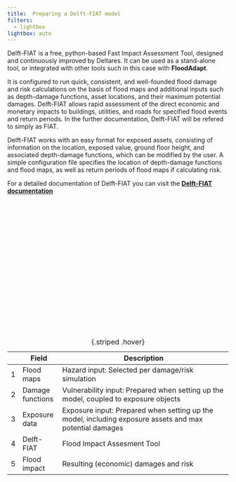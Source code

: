 ```yaml
---
title:	Preparing a Delft-FIAT model
filters:
  - lightbox
lightbox: auto
---
```


Delft-FIAT is a free, python-based Fast Impact Assessment Tool, designed and continuously improved by Deltares. It can be used as a stand-alone tool, or integrated with other tools such in this case with **FloodAdapt**.  

It is configured to run quick, consistent, and well-founded flood damage and risk calculations on the basis of flood maps and additional inputs such as depth-damage functions, asset locations, and their maximum potential damages. Delft-FIAT allows rapid assessment of the direct economic and monetary impacts to buildings, utilities, and roads for specified flood events and return periods. In the further documentation, Delft-FIAT will be refered to simply as FIAT.

Delft-FIAT works with an easy format for exposed assets, consisting of information on the location, exposed value, ground floor height, and associated depth-damage functions, which can be modified by the user. A simple configuration file specifies the location of depth-damage functions and flood maps, as well as return periods of flood maps if calculating risk.

::: {.callout-tip}
For a detailed documentation of Delft-FIAT you can visit the [**Delft-FIAT documentation**](https://deltares.github.io/Delft-FIAT/stable/)
:::

<html>
<head>
<meta charset="utf-8"/>
</head>
<body>
<div class="mxgraph" style="max-width:100%;padding:3em 0 18em 0;border:1px solid transparent;" data-mxgraph="{&quot;highlight&quot;:&quot;#0000ff&quot;,&quot;nav&quot;:true,&quot;resize&quot;:true,&quot;xml&quot;:&quot;&lt;mxfile host=\&quot;app.diagrams.net\&quot; modified=\&quot;2023-10-25T06:59:31.803Z\&quot; agent=\&quot;Mozilla/5.0 (Windows NT 10.0; Win64; x64) AppleWebKit/537.36 (KHTML, like Gecko) Chrome/118.0.0.0 Safari/537.36 Edg/118.0.2088.46\&quot; etag=\&quot;QpuXOlBkvi8B3uUODvBo\&quot; version=\&quot;22.0.7\&quot; type=\&quot;device\&quot;&gt;&lt;diagram name=\&quot;Page-1\&quot; id=\&quot;aSg1EHzWzZEX-zshLOQz\&quot;&gt;&lt;mxGraphModel dx=\&quot;746\&quot; dy=\&quot;479\&quot; grid=\&quot;1\&quot; gridSize=\&quot;10\&quot; guides=\&quot;1\&quot; tooltips=\&quot;1\&quot; connect=\&quot;1\&quot; arrows=\&quot;1\&quot; fold=\&quot;1\&quot; page=\&quot;1\&quot; pageScale=\&quot;1\&quot; pageWidth=\&quot;850\&quot; pageHeight=\&quot;1100\&quot; math=\&quot;0\&quot; shadow=\&quot;0\&quot;&gt;&lt;root&gt;&lt;mxCell id=\&quot;0\&quot;/&gt;&lt;mxCell id=\&quot;1\&quot; parent=\&quot;0\&quot;/&gt;&lt;mxCell id=\&quot;YvDSmxeZs--AiFGO8erU-1\&quot; value=\&quot;&amp;lt;font style=&amp;quot;font-size: 15px;&amp;quot; color=&amp;quot;#ffffff&amp;quot;&amp;gt;&amp;lt;b&amp;gt;Flood maps&amp;lt;/b&amp;gt;&amp;lt;/font&amp;gt;\&quot; style=\&quot;shape=parallelogram;perimeter=parallelogramPerimeter;whiteSpace=wrap;html=1;fixedSize=1;fillColor=#080c80ff;\&quot; vertex=\&quot;1\&quot; parent=\&quot;1\&quot;&gt;&lt;mxGeometry x=\&quot;50\&quot; y=\&quot;100\&quot; width=\&quot;200\&quot; height=\&quot;60\&quot; as=\&quot;geometry\&quot;/&gt;&lt;/mxCell&gt;&lt;mxCell id=\&quot;YvDSmxeZs--AiFGO8erU-3\&quot; value=\&quot;&amp;lt;font style=&amp;quot;font-size: 15px;&amp;quot; color=&amp;quot;#ffffff&amp;quot;&amp;gt;&amp;lt;b&amp;gt;&amp;amp;nbsp; &amp;amp;nbsp; &amp;amp;nbsp; &amp;amp;nbsp; Damage functions&amp;lt;/b&amp;gt;&amp;lt;/font&amp;gt;\&quot; style=\&quot;shape=parallelogram;perimeter=parallelogramPerimeter;whiteSpace=wrap;html=1;fixedSize=1;fillColor=#080c80ff;\&quot; vertex=\&quot;1\&quot; parent=\&quot;1\&quot;&gt;&lt;mxGeometry x=\&quot;50\&quot; y=\&quot;190\&quot; width=\&quot;200\&quot; height=\&quot;60\&quot; as=\&quot;geometry\&quot;/&gt;&lt;/mxCell&gt;&lt;mxCell id=\&quot;YvDSmxeZs--AiFGO8erU-4\&quot; value=\&quot;&amp;lt;font style=&amp;quot;font-size: 15px;&amp;quot; color=&amp;quot;#ffffff&amp;quot;&amp;gt;&amp;lt;b&amp;gt;Exposure&amp;lt;/b&amp;gt;&amp;lt;/font&amp;gt;\&quot; style=\&quot;shape=parallelogram;perimeter=parallelogramPerimeter;whiteSpace=wrap;html=1;fixedSize=1;fillColor=#080c80ff;\&quot; vertex=\&quot;1\&quot; parent=\&quot;1\&quot;&gt;&lt;mxGeometry x=\&quot;50\&quot; y=\&quot;290\&quot; width=\&quot;200\&quot; height=\&quot;60\&quot; as=\&quot;geometry\&quot;/&gt;&lt;/mxCell&gt;&lt;mxCell id=\&quot;YvDSmxeZs--AiFGO8erU-7\&quot; value=\&quot;&amp;lt;font size=&amp;quot;1&amp;quot; color=&amp;quot;#ffffff&amp;quot;&amp;gt;&amp;lt;b style=&amp;quot;font-size: 15px;&amp;quot;&amp;gt;&amp;amp;nbsp; &amp;amp;nbsp; Flood Impact&amp;lt;/b&amp;gt;&amp;lt;/font&amp;gt;\&quot; style=\&quot;shape=parallelogram;perimeter=parallelogramPerimeter;whiteSpace=wrap;html=1;fixedSize=1;fillColor=#080c80ff;\&quot; vertex=\&quot;1\&quot; parent=\&quot;1\&quot;&gt;&lt;mxGeometry x=\&quot;540\&quot; y=\&quot;191\&quot; width=\&quot;200\&quot; height=\&quot;60\&quot; as=\&quot;geometry\&quot;/&gt;&lt;/mxCell&gt;&lt;mxCell id=\&quot;YvDSmxeZs--AiFGO8erU-8\&quot; value=\&quot;\&quot; style=\&quot;rounded=0;whiteSpace=wrap;html=1;rotation=90;fillColor=#080c80ff;\&quot; vertex=\&quot;1\&quot; parent=\&quot;1\&quot;&gt;&lt;mxGeometry x=\&quot;280\&quot; y=\&quot;150\&quot; width=\&quot;255\&quot; height=\&quot;165\&quot; as=\&quot;geometry\&quot;/&gt;&lt;/mxCell&gt;&lt;mxCell id=\&quot;YvDSmxeZs--AiFGO8erU-9\&quot; value=\&quot;&amp;lt;font size=&amp;quot;1&amp;quot; style=&amp;quot;&amp;quot; color=&amp;quot;#ffffff&amp;quot;&amp;gt;&amp;lt;b style=&amp;quot;font-size: 28px;&amp;quot;&amp;gt;Delft-FIAT&amp;lt;/b&amp;gt;&amp;lt;/font&amp;gt;\&quot; style=\&quot;whiteSpace=wrap;html=1;aspect=fixed;strokeWidth=0;fillColor=#080c80ff;strokeColor=#080c80ff;\&quot; vertex=\&quot;1\&quot; parent=\&quot;1\&quot;&gt;&lt;mxGeometry x=\&quot;328.13\&quot; y=\&quot;150\&quot; width=\&quot;158.75\&quot; height=\&quot;158.75\&quot; as=\&quot;geometry\&quot;/&gt;&lt;/mxCell&gt;&lt;mxCell id=\&quot;YvDSmxeZs--AiFGO8erU-14\&quot; value=\&quot;\&quot; style=\&quot;endArrow=classic;html=1;rounded=0;strokeWidth=2;strokeColor=#666666;\&quot; edge=\&quot;1\&quot; parent=\&quot;1\&quot; source=\&quot;YvDSmxeZs--AiFGO8erU-1\&quot;&gt;&lt;mxGeometry width=\&quot;50\&quot; height=\&quot;50\&quot; relative=\&quot;1\&quot; as=\&quot;geometry\&quot;&gt;&lt;mxPoint x=\&quot;242\&quot; y=\&quot;131.5\&quot; as=\&quot;sourcePoint\&quot;/&gt;&lt;mxPoint x=\&quot;330\&quot; y=\&quot;130\&quot; as=\&quot;targetPoint\&quot;/&gt;&lt;/mxGeometry&gt;&lt;/mxCell&gt;&lt;mxCell id=\&quot;YvDSmxeZs--AiFGO8erU-15\&quot; value=\&quot;\&quot; style=\&quot;endArrow=classic;html=1;rounded=0;strokeWidth=2;strokeColor=#666666;\&quot; edge=\&quot;1\&quot; parent=\&quot;1\&quot;&gt;&lt;mxGeometry width=\&quot;50\&quot; height=\&quot;50\&quot; relative=\&quot;1\&quot; as=\&quot;geometry\&quot;&gt;&lt;mxPoint x=\&quot;240.13\&quot; y=\&quot;219.5\&quot; as=\&quot;sourcePoint\&quot;/&gt;&lt;mxPoint x=\&quot;330.13\&quot; y=\&quot;219.5\&quot; as=\&quot;targetPoint\&quot;/&gt;&lt;/mxGeometry&gt;&lt;/mxCell&gt;&lt;mxCell id=\&quot;YvDSmxeZs--AiFGO8erU-16\&quot; value=\&quot;\&quot; style=\&quot;endArrow=classic;html=1;rounded=0;strokeWidth=2;strokeColor=#666666;\&quot; edge=\&quot;1\&quot; parent=\&quot;1\&quot;&gt;&lt;mxGeometry width=\&quot;50\&quot; height=\&quot;50\&quot; relative=\&quot;1\&quot; as=\&quot;geometry\&quot;&gt;&lt;mxPoint x=\&quot;240.13\&quot; y=\&quot;319.5\&quot; as=\&quot;sourcePoint\&quot;/&gt;&lt;mxPoint x=\&quot;330.13\&quot; y=\&quot;319.5\&quot; as=\&quot;targetPoint\&quot;/&gt;&lt;/mxGeometry&gt;&lt;/mxCell&gt;&lt;mxCell id=\&quot;YvDSmxeZs--AiFGO8erU-17\&quot; value=\&quot;\&quot; style=\&quot;endArrow=classic;html=1;rounded=0;strokeWidth=2;strokeColor=#666666;\&quot; edge=\&quot;1\&quot; parent=\&quot;1\&quot;&gt;&lt;mxGeometry width=\&quot;50\&quot; height=\&quot;50\&quot; relative=\&quot;1\&quot; as=\&quot;geometry\&quot;&gt;&lt;mxPoint x=\&quot;491.88\&quot; y=\&quot;220.5\&quot; as=\&quot;sourcePoint\&quot;/&gt;&lt;mxPoint x=\&quot;551.1004778278927\&quot; y=\&quot;220.6985665163221\&quot; as=\&quot;targetPoint\&quot;/&gt;&lt;/mxGeometry&gt;&lt;/mxCell&gt;&lt;mxCell id=\&quot;YvDSmxeZs--AiFGO8erU-22\&quot; value=\&quot;&amp;lt;font color=&amp;quot;#080c80&amp;quot; style=&amp;quot;font-size: 15px;&amp;quot;&amp;gt;&amp;lt;b style=&amp;quot;&amp;quot;&amp;gt;4&amp;lt;/b&amp;gt;&amp;lt;/font&amp;gt;\&quot; style=\&quot;ellipse;whiteSpace=wrap;html=1;aspect=fixed;\&quot; vertex=\&quot;1\&quot; parent=\&quot;1\&quot;&gt;&lt;mxGeometry x=\&quot;333\&quot; y=\&quot;112\&quot; width=\&quot;25\&quot; height=\&quot;25\&quot; as=\&quot;geometry\&quot;/&gt;&lt;/mxCell&gt;&lt;mxCell id=\&quot;YvDSmxeZs--AiFGO8erU-23\&quot; value=\&quot;&amp;lt;font color=&amp;quot;#080c80&amp;quot; style=&amp;quot;font-size: 15px;&amp;quot;&amp;gt;&amp;lt;b style=&amp;quot;&amp;quot;&amp;gt;1&amp;lt;/b&amp;gt;&amp;lt;/font&amp;gt;\&quot; style=\&quot;ellipse;whiteSpace=wrap;html=1;aspect=fixed;\&quot; vertex=\&quot;1\&quot; parent=\&quot;1\&quot;&gt;&lt;mxGeometry x=\&quot;70\&quot; y=\&quot;117.5\&quot; width=\&quot;25\&quot; height=\&quot;25\&quot; as=\&quot;geometry\&quot;/&gt;&lt;/mxCell&gt;&lt;mxCell id=\&quot;YvDSmxeZs--AiFGO8erU-24\&quot; value=\&quot;&amp;lt;font color=&amp;quot;#080c80&amp;quot; style=&amp;quot;font-size: 15px;&amp;quot;&amp;gt;&amp;lt;b style=&amp;quot;&amp;quot;&amp;gt;2&amp;lt;/b&amp;gt;&amp;lt;/font&amp;gt;\&quot; style=\&quot;ellipse;whiteSpace=wrap;html=1;aspect=fixed;\&quot; vertex=\&quot;1\&quot; parent=\&quot;1\&quot;&gt;&lt;mxGeometry x=\&quot;70\&quot; y=\&quot;207.5\&quot; width=\&quot;25\&quot; height=\&quot;25\&quot; as=\&quot;geometry\&quot;/&gt;&lt;/mxCell&gt;&lt;mxCell id=\&quot;YvDSmxeZs--AiFGO8erU-25\&quot; value=\&quot;&amp;lt;font color=&amp;quot;#080c80&amp;quot; style=&amp;quot;font-size: 15px;&amp;quot;&amp;gt;&amp;lt;b style=&amp;quot;&amp;quot;&amp;gt;3&amp;lt;/b&amp;gt;&amp;lt;/font&amp;gt;\&quot; style=\&quot;ellipse;whiteSpace=wrap;html=1;aspect=fixed;\&quot; vertex=\&quot;1\&quot; parent=\&quot;1\&quot;&gt;&lt;mxGeometry x=\&quot;70\&quot; y=\&quot;307.5\&quot; width=\&quot;25\&quot; height=\&quot;25\&quot; as=\&quot;geometry\&quot;/&gt;&lt;/mxCell&gt;&lt;mxCell id=\&quot;YvDSmxeZs--AiFGO8erU-26\&quot; value=\&quot;&amp;lt;font color=&amp;quot;#080c80&amp;quot; style=&amp;quot;font-size: 15px;&amp;quot;&amp;gt;&amp;lt;b style=&amp;quot;&amp;quot;&amp;gt;5&amp;lt;/b&amp;gt;&amp;lt;/font&amp;gt;\&quot; style=\&quot;ellipse;whiteSpace=wrap;html=1;aspect=fixed;\&quot; vertex=\&quot;1\&quot; parent=\&quot;1\&quot;&gt;&lt;mxGeometry x=\&quot;562\&quot; y=\&quot;208.5\&quot; width=\&quot;25\&quot; height=\&quot;25\&quot; as=\&quot;geometry\&quot;/&gt;&lt;/mxCell&gt;&lt;/root&gt;&lt;/mxGraphModel&gt;&lt;/diagram&gt;&lt;/mxfile&gt;&quot;}"></div>
<script type="text/javascript" src="https://app.diagrams.net/js/viewer-static.min.js"></script>
</body>
</html>



|   | Field            | Description                                                                        |
|---|------------------|-----------------------------------------------------------------------------|
| 1 | Flood maps       | Hazard input: Selected per damage/risk simulation                                |
| 2 | Damage functions | Vulnerability input: Prepared when setting up the model, coupled to exposure objects  |
| 3 | Exposure data    | Exposure input: Prepared when setting up the model, including exposure assets and max potential damages       |
| 4 | Delft-FIAT       | Flood Impact Assesment Tool    |
| 5 | Flood impact    | Resulting (economic) damages and risk                  |
: {.striped .hover}
